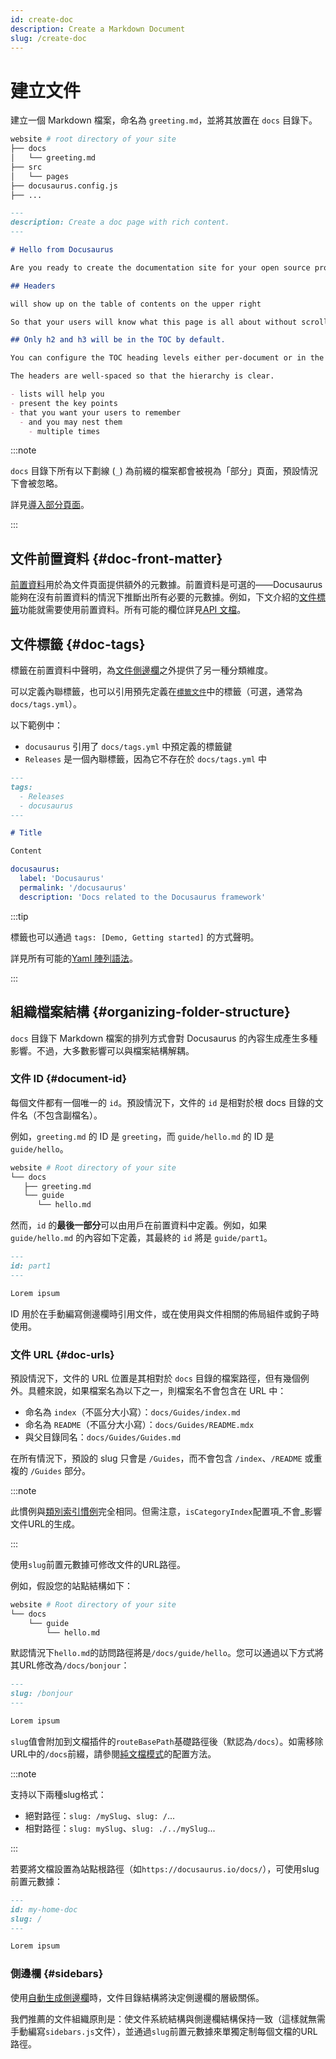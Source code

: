 ```yaml
---
id: create-doc
description: Create a Markdown Document
slug: /create-doc
---
```


# 建立文件

建立一個 Markdown 檔案，命名為 `greeting.md`，並將其放置在 `docs` 目錄下。

```bash
website # root directory of your site
├── docs
│   └── greeting.md
├── src
│   └── pages
├── docusaurus.config.js
├── ...
```

```md
---
description: Create a doc page with rich content.
---

# Hello from Docusaurus

Are you ready to create the documentation site for your open source project?

## Headers

will show up on the table of contents on the upper right

So that your users will know what this page is all about without scrolling down or even without reading too much.

## Only h2 and h3 will be in the TOC by default.

You can configure the TOC heading levels either per-document or in the theme configuration.

The headers are well-spaced so that the hierarchy is clear.

- lists will help you
- present the key points
- that you want your users to remember
  - and you may nest them
    - multiple times
```

:::note

`docs` 目錄下所有以下劃線 (`_`) 為前綴的檔案都會被視為「部分」頁面，預設情況下會被忽略。

詳見[導入部分頁面](../markdown-features/markdown-features-react.mdx#importing-markdown)。

:::

## 文件前置資料 {#doc-front-matter}

[前置資料](../markdown-features/markdown-features-intro.mdx#front-matter)用於為文件頁面提供額外的元數據。前置資料是可選的——Docusaurus 能夠在沒有前置資料的情況下推斷出所有必要的元數據。例如，下文介紹的[文件標籤](#doc-tags)功能就需要使用前置資料。所有可能的欄位詳見[API 文檔](../../api/plugins/plugin-content-docs.mdx#markdown-front-matter)。

## 文件標籤 {#doc-tags}

標籤在前置資料中聲明，為[文件側邊欄](./sidebar/index.mdx)之外提供了另一種分類維度。

可以定義內聯標籤，也可以引用預先定義在[`標籤文件`](../../api/plugins/plugin-content-docs.mdx#tags-file)中的標籤（可選，通常為 `docs/tags.yml`）。

以下範例中：

- `docusaurus` 引用了 `docs/tags.yml` 中預定義的標籤鍵
- `Releases` 是一個內聯標籤，因為它不存在於 `docs/tags.yml` 中

```md title="docs/my-doc.md"
---
tags:
  - Releases
  - docusaurus
---

# Title

Content
```

```yml title="docs/tags.yml"
docusaurus:
  label: 'Docusaurus'
  permalink: '/docusaurus'
  description: 'Docs related to the Docusaurus framework'
```

:::tip

標籤也可以通過 `tags: [Demo, Getting started]` 的方式聲明。

詳見所有可能的[Yaml 陣列語法](https://www.w3schools.io/file/yaml-arrays/)。

:::

## 組織檔案結構 {#organizing-folder-structure}

`docs` 目錄下 Markdown 檔案的排列方式會對 Docusaurus 的內容生成產生多種影響。不過，大多數影響可以與檔案結構解耦。

### 文件 ID {#document-id}

每個文件都有一個唯一的 `id`。預設情況下，文件的 `id` 是相對於根 docs 目錄的文件名（不包含副檔名）。

例如，`greeting.md` 的 ID 是 `greeting`，而 `guide/hello.md` 的 ID 是 `guide/hello`。

```bash
website # Root directory of your site
└── docs
   ├── greeting.md
   └── guide
      └── hello.md
```

然而，`id` 的**最後一部分**可以由用戶在前置資料中定義。例如，如果 `guide/hello.md` 的內容如下定義，其最終的 `id` 將是 `guide/part1`。

```md
---
id: part1
---

Lorem ipsum
```

ID 用於在手動編寫側邊欄時引用文件，或在使用與文件相關的佈局組件或鉤子時使用。

### 文件 URL {#doc-urls}

預設情況下，文件的 URL 位置是其相對於 `docs` 目錄的檔案路徑，但有幾個例外。具體來說，如果檔案名為以下之一，則檔案名不會包含在 URL 中：

- 命名為 `index`（不區分大小寫）：`docs/Guides/index.md`
- 命名為 `README`（不區分大小寫）：`docs/Guides/README.mdx`
- 與父目錄同名：`docs/Guides/Guides.md`

在所有情況下，預設的 slug 只會是 `/Guides`，而不會包含 `/index`、`/README` 或重複的 `/Guides` 部分。

:::note

此慣例與[類別索引慣例](./sidebar/autogenerated.mdx#category-index-convention)完全相同。但需注意，`isCategoryIndex`配置項_不會_影響文件URL的生成。

:::

使用`slug`前置元數據可修改文件的URL路徑。

例如，假設您的站點結構如下：

```bash
website # Root directory of your site
└── docs
    └── guide
        └── hello.md
```

默認情況下`hello.md`的訪問路徑將是`/docs/guide/hello`。您可以通過以下方式將其URL修改為`/docs/bonjour`：

```md
---
slug: /bonjour
---

Lorem ipsum
```

`slug`值會附加到文檔插件的`routeBasePath`基礎路徑後（默認為`/docs`）。如需移除URL中的`/docs`前綴，請參閱[純文檔模式](docs-introduction.mdx#docs-only-mode)的配置方法。

:::note

支持以下兩種slug格式：

- 絕對路徑：`slug: /mySlug`、`slug: /`...
- 相對路徑：`slug: mySlug`、`slug: ./../mySlug`...

:::

若要將文檔設置為站點根路徑（如`https://docusaurus.io/docs/`），可使用slug前置元數據：

```md
---
id: my-home-doc
slug: /
---

Lorem ipsum
```

### 側邊欄 {#sidebars}

使用[自動生成側邊欄](./sidebar/autogenerated.mdx)時，文件目錄結構將決定側邊欄的層級關係。

我們推薦的文件組織原則是：使文件系統結構與側邊欄結構保持一致（這樣就無需手動編寫`sidebars.js`文件），並通過`slug`前置元數據來單獨定制每個文檔的URL路徑。